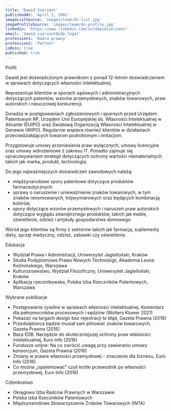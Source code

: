 ```yaml
---
title: 'Dawid Sierżant'
publishedAt: 'April 2, 2001'
imageListSource: 'images/team/ds-list.jpg'
imageProfileSource: 'images/team/ds-profile.jpg'
linkedin: 'https://www.linkedin.com/in/dawidsierzant/'
email: 'dawid.sierzant@sdp.legal'
profession1: 'Radca prawny'
profession2: 'Partner'
isBoss: true
published: true
---
```


<ProfileSection type="profile">Profil</ProfileSection>

Dawid jest doświadczonym prawnikiem z ponad 12-letnim doświadczeniem w sprawach dotyczących własności intelektualnej.

Reprezentuje klientów w sporach sądowych i administracyjnych dotyczących patentów, wzorów przemysłowych, znaków towarowych, praw autorskich i nieuczciwej konkurencji.

Doradza w postępowaniach zgłoszeniowych i spornych przed Urzędem Patentowym RP, Urzędem Unii Europejskiej ds. Własności Intelektualnej w Alicante (EUIPO) oraz Światową Organizacją Własności Intelektualnej w Genewie (WIPO). Regularnie wspiera również klientów w działaniach przeciwdziałających towarom podrobionym i imitacjom.

Przygotowuje umowy przeniesienia praw wyłącznych, umowy licencyjne oraz umowy wdrożeniowe z zakresu IT. Ponadto zajmuje się opracowywaniem strategii dotyczących ochrony wartości niematerialnych takich jak marka, produkt, technologia.

Do jego najważniejszych doświadczeń zawodowych należą:

- międzynarodowe spory patentowe dotyczące produktów farmaceutycznych
- sprawy o naruszenie i unieważnienie znaków towarowych, w tym znaków renomowanych, trójwymiarowych oraz będących kombinacją kolorów,
- spory dotyczące wzorów przemysłowych i naruszeń praw autorskich dotyczące wyglądu zewnętrznego produktów, takich jak meble, oświetlenie, odzież i artykuły gospodarstwa domowego.

Wśród jego klientów są firmy z sektorów takich jak farmacja, suplementy diety, sprzęt medyczny, odzież, zabawki czy oświetlenie.

<ProfileSection type="education">Edukacja</ProfileSection>

- Wydział Prawa i Administracji, Uniwersytet Jagielloński, Kraków
- Studia Podyplomowe Prawo Nowych Technologii, Akademia Leona Koźmińskiego, Warszawa
- Kulturoznawstwo, Wydział Filozoficzny, Uniwersytet Jagielloński, Kraków
- Aplikacja rzecznikowska, Polska Izba Rzeczników Patentowych, Warszawa

<ProfileSection type="publication">Wybrane publikacje</ProfileSection>

- Postępowanie cywilne w sprawach własności intelektualnej. Komentarz dla pełnomocników procesowych i sędziów (Wolters Kluwer 2021)
- Pokazać na targach design bez rejestracji to błąd, Gazeta Prawna (2016)
- Przedsiębiorca będzie musiał sam pilnować znaków towarowych, Gazeta Prawna (2016)
- Baza EDB. Narzędzie do skuteczniejszej ochrony praw własności intelektualnej, Euro Info (2016)
- Fundusze unijne: Na co zwrócić uwagę przy zawieraniu umowy konsorcjum, Gazeta Prawna (2016)
- Zmiany w prawie własności przemysłowej – znaczenie dla biznesu, Euro Info (2016)
- Co można „opatentować” czyli krótki przewodnik po własności przemysłowej, Euro Info (2016)

<ProfileSection type="publication">Członkostwo</ProfileSection>

- Okręgowa Izba Radców Prawnych w Warszawie
- Polska Izba Rzeczników Patentowych
- Międzynarodowe Stowarzyszenie Znaków Towarowych (INTA)